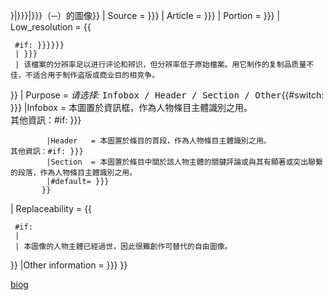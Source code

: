 {{Non-free use rationale
| Description       = {{#if:{{{Description|{{{description|}}}}}}|{{{Description|{{{description}}}}}}|{{{name|{{{Article|}}}}}}（{{{birth|}}}─{{{death|}}}）的圖像}}
| Source            = {{{Source|{{{source|}}}}}}
| Article           = {{{Article|{{{article|}}}}}}
| Portion           = {{{Portion|{{{portion|為了下列目的，本圖採用單一小尺寸檔案或提取足夠素材的檔案，而且沒有過度使用本著作權素材。}}}}}}
| Low_resolution = {{
  {{{|safesubst:}}}#if: {{{Low_resolution|{{{Low resolution|{{{low-resolution|}}}}}}}}}
  | {{{Low_resolution|{{{Low resolution}}}}}}
  | 该檔案的分辨率足以进行评论和辨识，但分辨率低于原始檔案。用它制作的复制品质量不佳，不适合用于制作盗版或商业目的相竞争。
}}
| Purpose           = <noinclude>''请选择:'' <kbd>Infobox / Header / Section / Other</kbd></noinclude>{{#switch: {{{Use|{{{use}}}}}}<!--
      -->|Infobox = 本圖置於資訊框，作為人物條目主體識別之用。<br />其他資訊：{{{|safesubst:}}}#if: {{{Purpose|{{{purpose|}}}}}}
         |Header   = 本圖置於條目的首段，作為人物條目主體識別之用。<br />其他資訊：{{{|safesubst:}}}#if: {{{Purpose|{{{purpose|}}}}}}
         |Section  = 本圖置於條目中關於該人物主體的關鍵評論或與其有顯著或突出聯繫的段落，作為人物條目主體識別之用。
         |#default= {{{Purpose|{{{purpose|}}}}}}
        }} 
| Replaceability = {{
  {{{|safesubst:}}}#if: {{{Replaceability|}}}
  | {{{Replaceability}}}
  | 本圖像的人物主體已經過世，因此很難創作可替代的自由圖像。
}}
|Other information = {{{Other information|{{{other information|本圖的使用符合合理使用的規定。}}}}}}
}}<noinclude>
{{documentation}}
[[Category:非自由檔案文件依據模板|biog]]
</noinclude>